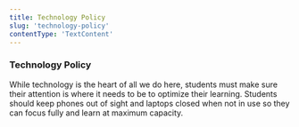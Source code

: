 ```yaml
---
title: Technology Policy
slug: 'technology-policy'
contentType: 'TextContent'
---
```


### **Technology Policy**

While technology is the heart of all we do here, students must make sure their attention is where it
needs to be to optimize their learning. Students should keep phones out of sight and laptops closed
when not in use so they can focus fully and learn at maximum capacity.
